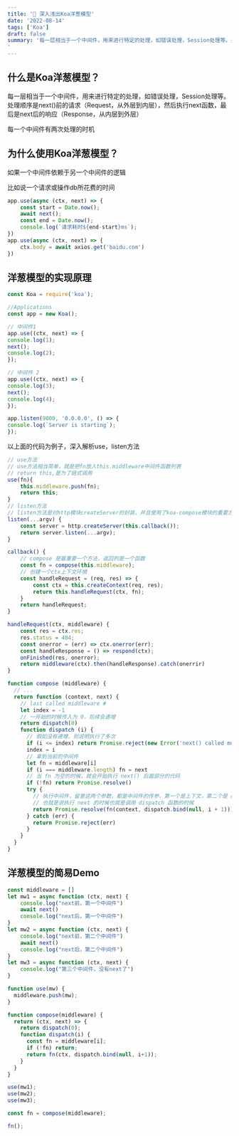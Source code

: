 ```yaml
---
title: '🤔 深入浅出Koa洋葱模型'
date: '2022-08-14'
tags: ['Koa']
draft: false
summary: '每一层相当于一个中间件，用来进行特定的处理，如错误处理，Session处理等。处理顺序是next()前的请求（Request，从外层到内层），然后执行next函数，最后是next后的响应（Response，从内层到外层）
'
---
```




## 什么是Koa洋葱模型？

每一层相当于一个中间件，用来进行特定的处理，如错误处理，Session处理等。处理顺序是next()前的请求（Request，从外层到内层），然后执行next函数，最后是next后的响应（Response，从内层到外层）

每一个中间件有两次处理的时机

## 为什么使用Koa洋葱模型？

如果一个中间件依赖于另一个中间件的逻辑

比如说一个请求或操作db所花费的时间

```jsx
app.use(async (ctx, next) => {
	const start = Date.now();
	await next();
	const end = Date.now();
	console.log(`请求耗时${end-start}ms`);
})
app.use(async (ctx, next) => {
	ctx.body = await axios.get('baidu.com') 
})
```

## 洋葱模型的实现原理

```jsx
const Koa = require('koa');

//Applications
const app = new Koa();

// 中间件1
app.use((ctx, next) => {
console.log(1);
next();
console.log(2);
});

// 中间件 2
app.use((ctx, next) => {
console.log(3);
next();
console.log(4);
});

app.listen(9000, '0.0.0.0', () => {
console.log(`Server is starting`);
});
```

以上面的代码为例子，深入解析use，listen方法

```jsx
// use方法
// use方法相当简单，就是把fn放入this.middleware中间件函数列表
// return this,是为了链式调用
use(fn){
	this.middleware.push(fn);
	return this;
}
// listen方法
// listen方法是对http模块createServer的封装，并且使用了koa-compose模块的重要方法compose
listen(...argv) {
	const server = http.createServer(this.callback());
	return server.listen(...argv);
}

callback() {
	// compose 是最重要一个方法，返回的是一个函数
	const fn = compose(this.middleware);
	// 创建一个ctx上下文环境
	const handleRequest = (req, res) => {
		const ctx = this.createContext(req, res);
		return this.handleRequest(ctx, fn);
	}
	return handleRequest;
}

handleRequest(ctx, middleware) {
	const res = ctx.res;
	res.status = 404;
	const onerror = (err) => ctx.onerror(err);
	const handleResponse = () => respond(ctx);
	onFinished(res, onerror);
	return middleware(ctx).then(handleResponse).catch(onerrir)
}
```

```jsx
function compose (middleware) {
  // ...
  return function (context, next) {
    // last called middleware #
    let index = -1
    // 一开始的时候传入为 0，后续会递增
    return dispatch(0)
    function dispatch (i) {
      // 假如没有递增，则说明执行了多次
      if (i <= index) return Promise.reject(new Error('next() called multiple times'))
      index = i
      // 拿到当前的中间件
      let fn = middleware[i]
      if (i === middleware.length) fn = next
      // 当 fn 为空的时候，就会开始执行 next() 后面部分的代码
      if (!fn) return Promise.resolve()
      try {
        // 执行中间件，留意这两个参数，都是中间件的传参，第一个是上下文，第二个是 next 函数
        // 也就是说执行 next 的时候也就是调用 dispatch 函数的时候
        return Promise.resolve(fn(context, dispatch.bind(null, i + 1)));
      } catch (err) {
        return Promise.reject(err)
      }
    }
  }
}
```

## 洋葱模型的简易Demo

```jsx
const middleware = []
let mw1 = async function (ctx, next) {
    console.log("next前，第一个中间件")
    await next()
    console.log("next后，第一个中间件")
}
let mw2 = async function (ctx, next) {
    console.log("next前，第二个中间件")
    await next()
    console.log("next后，第二个中间件")
}
let mw3 = async function (ctx, next) {
    console.log("第三个中间件，没有next了")
}

function use(mw) {
  middleware.push(mw);
}

function compose(middleware) {
  return (ctx, next) => {
    return dispatch(0);
    function dispatch(i) {
      const fn = middleware[i];
      if (!fn) return;
      return fn(ctx, dispatch.bind(null, i+1));
    }
  }
}

use(mw1);
use(mw2);
use(mw3);

const fn = compose(middleware);

fn();
```